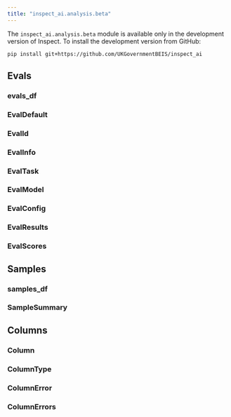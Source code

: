 ```yaml
---
title: "inspect_ai.analysis.beta"
---
```


::: callout-note
The `inspect_ai.analysis.beta` module is available only in the development version of Inspect. To install the development version from GitHub:

``` bash
pip install git+https://github.com/UKGovernmentBEIS/inspect_ai
```
:::


## Evals

### evals_df
### EvalDefault
### EvalId
### EvalInfo
### EvalTask
### EvalModel
### EvalConfig
### EvalResults
### EvalScores

## Samples

### samples_df
### SampleSummary

## Columns

### Column
### ColumnType
### ColumnError
### ColumnErrors


